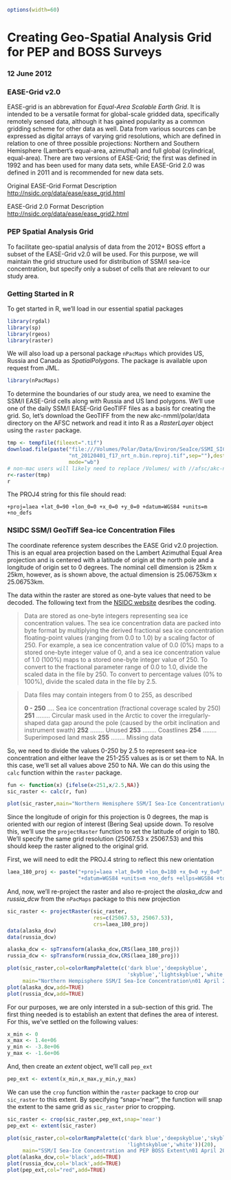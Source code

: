 ```r
options(width=60)
```
Creating Geo-Spatial Analysis Grid for PEP and BOSS Surveys
===========================================================

### 12 June 2012

### EASE-Grid v2.0

EASE-grid is an abbrevation for *Equal-Area Scalable Earth Grid*. It is intended to be a versatile format for global-scale gridded data, specifically remotely sensed data, although it has gained popularity as a common gridding scheme for other data as well. Data from various sources can be expressed as digital arrays of varying grid resolutions, which are defined in relation to one of three possible projections: Northern and Southern Hemisphere (Lambert's equal-area, azimuthal) and full global (cylindrical, equal-area). There are two versions of EASE-Grid; the first was defined in 1992 and has been used for many data sets, while EASE-Grid 2.0 was defined in 2011 and is recommended for new data sets.

Original EASE-Grid Format Description
[http://nsidc.org/data/ease/ease_grid.html](http://nsidc.org/data/ease/ease_grid.html)

EASE-Grid 2.0 Format Description
[http://nsidc.org/data/ease/ease_grid2.html](http://nsidc.org/data/ease/ease_grid2.html)

### PEP Spatial Analysis Grid

To facilitate geo-spatial analysis of data from the 2012+ BOSS effort a subset of the EASE-Grid v2.0 will be used. For this purpose, we will maintain the grid structure used for distribution of SSM/I sea-ice concentration, but specify only a subset of cells that are relevant to our study area.

### Getting Started in R

To get started in R, we'll load in our essential spatial packages

```r
library(rgdal)
library(sp)
library(rgeos)
library(raster)
```

We will also load up a personal package `nPacMaps` which provides US, Russia and Canada as *SpatialPolygons*. The package is available upon request from JML.

```r
library(nPacMaps)
```

To determine the boundaries of our study area, we need to examine the SSM/I EASE-Grid cells along with Russia and US land polygons. We'll use one of the daily SSM/I EASE-Grid GeoTIFF files as a basis for creating the grid. So, let's download the GeoTIFF from the new akc-nmml/polar/data directory on the AFSC network and read it into R as a *RasterLayer* object using the `raster` package.

```r
tmp <- tempfile(fileext=".tif")
download.file(paste("file:///Volumes/Polar/Data/Environ/SeaIce/SSMI_SIC/2012/",
                    "nt_20120401_f17_nrt_n.bin.reproj.tif",sep=""),destfile=tmp,
                    mode="wb")
# non-mac users will likely need to replace /Volumes/ with //afsc/akc-nmml/
r<-raster(tmp)
r
```

The PROJ4 string for this file should read:

`+proj=laea +lat_0=90 +lon_0=0 +x_0=0 +y_0=0 +datum=WGS84 +units=m +no_defs`


### NSIDC SSM/I GeoTiff Sea-ice Concentration Files

The coordinate reference system describes the EASE Grid v2.0 projection. This is an equal area projection based on the Lambert Azimuthal Equal Area projection and is centered with a latitude of origin at the north pole and a longitude of origin set to 0 degrees. The nominal cell dimension is 25km x 25km, however, as is shown above, the actual dimension is 25.06753km x 25.06753km.

The data within the raster are stored as one-byte values that need to be decoded. The following text from the [NSIDC website](http://nsidc.org/data/docs/daac/nsidc0051_gsfc_seaice.gd.html#paramrange) desribes the coding.

> Data are stored as one-byte integers representing sea ice concentration values. 
> The sea ice concentration data are packed into byte format by multiplying the 
> derived fractional sea ice concentration floating-point values (ranging from 
> 0.0 to 1.0) by a scaling factor of 250. For example, a sea ice concentration 
> value of 0.0 (0%) maps to a stored one-byte integer value of 0, and a sea ice 
> concentration value of 1.0 (100%) maps to a stored one-byte integer value of 
> 250. To convert to the fractional parameter range of 0.0 to 1.0, divide the 
> scaled data in the file by 250. To convert to percentage values (0% to 100%), 
> divide the scaled data in the file by 2.5.

> Data files may contain integers from 0 to 255, as described 
> 
> **0 - 250** .... Sea ice concentration (fractional coverage scaled by 250)
> **251** ........ Circular mask used in the Arctic to cover the irregularly-shaped
> data gap around the pole (caused by the orbit inclination and 
> instrument swath)
> **252** ........ Unused
> **253** ........ Coastlines
> **254** ........ Superimposed land mask
> **255** ........ Missing data

So, we need to divide the values 0-250 by 2.5 to represent sea-ice concentration and either leave the 251-255 values as is or set them to NA. In this case, we'll set all values above 250 to NA. We can do this using the `calc` function within the `raster` package.

```r
fun <- function(x) {ifelse(x<251,x/2.5,NA)}
sic_raster <- calc(r, fun)
```
```r
plot(sic_raster,main="Northern Hemisphere SSM/I Sea-Ice Concentration\n01 April 2012")
```

Since the longitude of origin for this projection is 0 degrees, the map is oriented with our region of interest (Bering Sea) upside down. To resolve this, we'll use the `projectRaster` function to set the latitude of origin to 180. We'll specify the same grid resolution (25067.53 x 25067.53) and this should keep the raster aligned to the original grid.

First, we will need to edit the PROJ.4 string to reflect this new orientation

```r
laea_180_proj <- paste("+proj=laea +lat_0=90 +lon_0=180 +x_0=0 +y_0=0", 
                       "+datum=WGS84 +units=m +no_defs +ellps=WGS84 +towgs84=0,0,0")
```

And, now, we'll re-project the raster and also re-project the *alaska_dcw* and *russia_dcw* from the `nPacMaps` package to this new projection

```r
sic_raster <- projectRaster(sic_raster,
                            res=c(25067.53, 25067.53),
                            crs=laea_180_proj)
data(alaska_dcw)
data(russia_dcw)

alaska_dcw <- spTransform(alaska_dcw,CRS(laea_180_proj))
russia_dcw <- spTransform(russia_dcw,CRS(laea_180_proj))
```

```r
plot(sic_raster,col=colorRampPalette(c('dark blue','deepskyblue',
                                       'skyblue','lightskyblue','white'))(20),
     main="Northern Hempisphere SSM/I Sea-Ice Concentration\n01 April 2012")
plot(alaska_dcw,add=TRUE)
plot(russia_dcw,add=TRUE)
```

For our purposes, we are only intersted in a sub-section of this grid. The first thing needed is to establish an extent that defines the area of interest. For this, we've settled on the following values:

```r
x_min <- 0
x_max <- 1.4e+06
y_min <- -3.8e+06
y_max <- -1.6e+06
```

And, then create an *extent* object, we'll call `pep_ext`

```r
pep_ext <- extent(x_min,x_max,y_min,y_max)
```

We can use the `crop` function within the `raster` package to crop our `sic_raster` to this extent. By specifying "snap='near'", the function will snap the extent to the same grid as `sic_raster` prior to cropping. 

```r
sic_raster <- crop(sic_raster,pep_ext,snap='near')
pep_ext <- extent(sic_raster)
```

```r
plot(sic_raster,col=colorRampPalette(c('dark blue','deepskyblue','skyblue',
                                       'lightskyblue','white'))(20),
     main="SSM/I Sea-Ice Concentration and PEP BOSS Extent\n01 April 2012")
plot(alaska_dcw,col='black',add=TRUE)
plot(russia_dcw,col='black',add=TRUE)
plot(pep_ext,col="red",add=TRUE)
```

